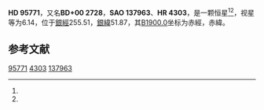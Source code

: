 {{Starbox begin
| name = HD 95771
}}
{{Starbox observe
| epoch = [[J2000.0|J2000.0]]
| constell = {{星座名待查}}<ref name=SIMBAD>{{cite web
 | url=http://simbad.u-strasbg.fr/simbad/sim-id?Ident=HR+4303
 | title =Pulsating variable Star
 | publisher=Centre de Données astronomiques de Strasbourg
 | work=SIMBAD
 | accessdate=2012-07-13}}</ref><ref name=DATA>{{cite web
 | url=http://vizier.u-strasbg.fr/viz-bin/VizieR-5?-out.add=.&-source=5050&-corr=PK=HR&-out.max=9999&HR=4303
 | title=VizieR Detailed Page
 | accessdate=2012-07-13
 | archive-date=2016-03-04
 | archive-url=https://web.archive.org/web/20160304195945/http://vizier.u-strasbg.fr/viz-bin/VizieR-5?-out.add=.&-source=5050&-corr=PK=HR&-out.max=9999&HR=4303
 | dead-url=no
 }}</ref>
| 星官 = 
| ra = {{RA|11|3|14.6}}<ref name=SIMBAD /><ref name=DATA />
| dec = {{DEC|-0|45|9}}<ref name=SIMBAD /><ref name=DATA />
| appmag_v = 6.14<ref name=SIMBAD /><ref name=DATA />
}}
{{Starbox character
| class = F0V<ref name=SIMBAD /><ref name=DATA />
| b-v = 0.26<ref name=SIMBAD /><ref name=DATA />
| u-b = 0.06<ref name=SIMBAD /><ref name=DATA />
| r-i = <ref name=SIMBAD /><ref name=DATA />
| variable = 
}}
{{Starbox astrometry
| radial_v = 0.06
| prop_mo_ra = 4
| parallax = 
| p_error = 
}}
{{Starbox catalog
| names =BD+00 2728，[[SAO星表|SAO]] 137963，[[HD星表|HD]] 95771，[[HR星表|HR]] 4303}}
{{Starbox reference |Simbad=HR+4303}}
{{Starbox end}}

'''HD 95771'''，又名'''BD+00 2728'''，'''SAO 137963'''、'''HR 4303'''，是一颗恒星<ref name=SIMBAD /><ref name=DATA />，视星等为6.14，位于[[銀道座標系|銀經]]255.51，[[銀道座標系|銀緯]]51.87，其[[B1900.0|B1900.0]]坐标为赤經{{RA|10|58|7.6}}，赤緯{{DEC|-0|51.87|40}}。

== 参考文献 ==
{{reflist}}

{{star-stub}}

[[Category:HD和HDE天體|95771]]
[[Category:HR天體|4303]]
[[Category:SAO天體|137963]]